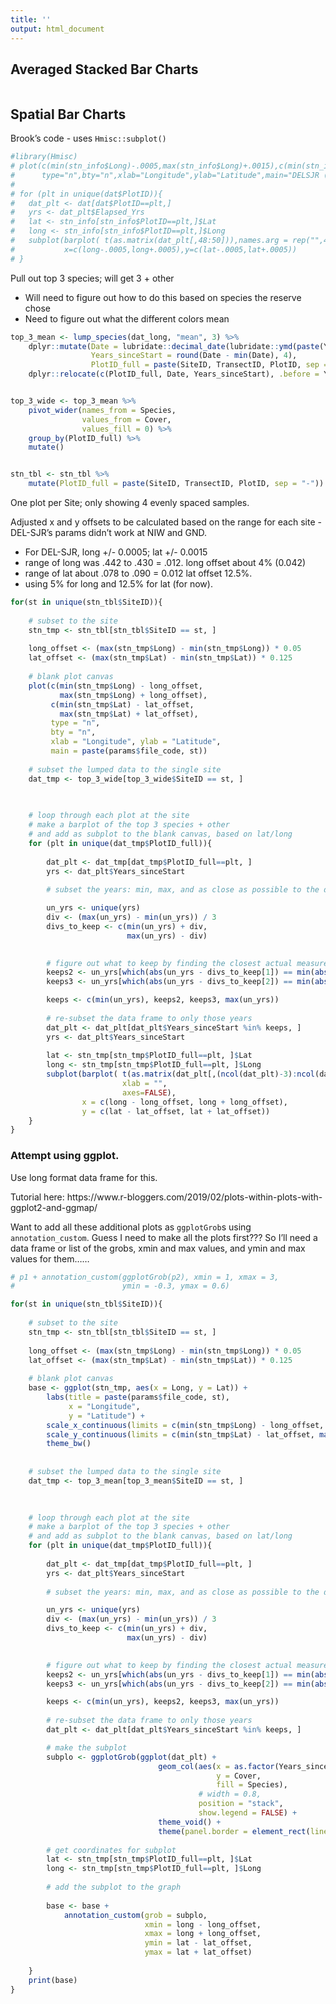 ```yaml
---
title: ''
output: html_document
---
```


## Averaged Stacked Bar Charts  

```r

```


## Spatial Bar Charts  

Brook's code - uses `Hmisc::subplot()`   

```r
#library(Hmisc)
# plot(c(min(stn_info$Long)-.0005,max(stn_info$Long)+.0015),c(min(stn_info$Lat)-.0005,max(stn_info$Lat)+.001),
#      type="n",bty="n",xlab="Longitude",ylab="Latitude",main="DELSJR (DARK = Spartina, MED = Bare, LIGHT = Other)")
# 
# for (plt in unique(dat$PlotID)){
#   dat_plt <- dat[dat$PlotID==plt,]
#   yrs <- dat_plt$Elapsed_Yrs
#   lat <- stn_info[stn_info$PlotID==plt,]$Lat
#   long <- stn_info[stn_info$PlotID==plt,]$Long
#   subplot(barplot( t(as.matrix(dat_plt[,48:50])),names.arg = rep("",4),xlab = "",axes=FALSE),
#           x=c(long-.0005,long+.0005),y=c(lat-.0005,lat+.0005))
# }

```

Pull out top 3 species; will get 3 + other  

-  Will need to figure out how to do this based on species the reserve chose  
-  Need to figure out what the different colors mean  

```r
top_3_mean <- lump_species(dat_long, "mean", 3) %>% 
    dplyr::mutate(Date = lubridate::decimal_date(lubridate::ymd(paste(Year, Month, Day, sep = "-"))),
                  Years_sinceStart = round(Date - min(Date), 4),
                  PlotID_full = paste(SiteID, TransectID, PlotID, sep = "-")) %>% 
    dplyr::relocate(c(PlotID_full, Date, Years_sinceStart), .before = Year)


top_3_wide <- top_3_mean %>% 
    pivot_wider(names_from = Species,
                values_from = Cover,
                values_fill = 0) %>% 
    group_by(PlotID_full) %>% 
    mutate()


stn_tbl <- stn_tbl %>% 
    mutate(PlotID_full = paste(SiteID, TransectID, PlotID, sep = "-"))
```

One plot per Site; only showing 4 evenly spaced samples.  


Adjusted x and y offsets to be calculated based on the range for each site - DEL-SJR's params didn't work at NIW and GND.  

-  For DEL-SJR, long +/- 0.0005; lat +/- 0.0015  
-  range of long was .442 to .430 = .012. long offset about 4% (0.042)  
-  range of lat about .078 to .090 = 0.012  lat offset 12.5%.  
-  using 5% for long and 12.5% for lat (for now).  

```r
for(st in unique(stn_tbl$SiteID)){
    
    # subset to the site
    stn_tmp <- stn_tbl[stn_tbl$SiteID == st, ]
    
    long_offset <- (max(stn_tmp$Long) - min(stn_tmp$Long)) * 0.05
    lat_offset <- (max(stn_tmp$Lat) - min(stn_tmp$Lat)) * 0.125
    
    # blank plot canvas
    plot(c(min(stn_tmp$Long) - long_offset,
           max(stn_tmp$Long) + long_offset),
         c(min(stn_tmp$Lat) - lat_offset,
           max(stn_tmp$Lat) + lat_offset),
         type = "n",
         bty = "n",
         xlab = "Longitude", ylab = "Latitude",
         main = paste(params$file_code, st))
    
    # subset the lumped data to the single site
    dat_tmp <- top_3_wide[top_3_wide$SiteID == st, ]
    
 

    # loop through each plot at the site
    # make a barplot of the top 3 species + other
    # and add as subplot to the blank canvas, based on lat/long
    for (plt in unique(dat_tmp$PlotID_full)){
        
        dat_plt <- dat_tmp[dat_tmp$PlotID_full==plt, ]
        yrs <- dat_plt$Years_sinceStart
            
        # subset the years: min, max, and as close as possible to the difference/3  

        un_yrs <- unique(yrs)
        div <- (max(un_yrs) - min(un_yrs)) / 3
        divs_to_keep <- c(min(un_yrs) + div,
                          max(un_yrs) - div)
        

        # figure out what to keep by finding the closest actual measurement to each, using absolute values
        keeps2 <- un_yrs[which(abs(un_yrs - divs_to_keep[1]) == min(abs(un_yrs - divs_to_keep[1])))]
        keeps3 <- un_yrs[which(abs(un_yrs - divs_to_keep[2]) == min(abs(un_yrs - divs_to_keep[2])))]

        keeps <- c(min(un_yrs), keeps2, keeps3, max(un_yrs))
        
        # re-subset the data frame to only those years
        dat_plt <- dat_plt[dat_plt$Years_sinceStart %in% keeps, ]
        yrs <- dat_plt$Years_sinceStart
        
        lat <- stn_tmp[stn_tmp$PlotID_full==plt, ]$Lat
        long <- stn_tmp[stn_tmp$PlotID_full==plt, ]$Long
        subplot(barplot( t(as.matrix(dat_plt[,(ncol(dat_plt)-3):ncol(dat_plt)])),  # last 4 columns are the top 3 species + Other
                         xlab = "",
                         axes=FALSE),
                x = c(long - long_offset, long + long_offset),
                y = c(lat - lat_offset, lat + lat_offset))  
    }
}
```


### Attempt using ggplot.  

Use long format data frame for this.  

Tutorial here: https://www.r-bloggers.com/2019/02/plots-within-plots-with-ggplot2-and-ggmap/  

Want to add all these additional plots as `ggplotGrob`s using `annotation_custom`. Guess I need to make all the plots first??? So I'll need a data frame or list of the grobs, xmin and max values, and ymin and max values for them......

```r
# p1 + annotation_custom(ggplotGrob(p2), xmin = 1, xmax = 3, 
#                        ymin = -0.3, ymax = 0.6)
```




```r
for(st in unique(stn_tbl$SiteID)){
    
    # subset to the site
    stn_tmp <- stn_tbl[stn_tbl$SiteID == st, ]
    
    long_offset <- (max(stn_tmp$Long) - min(stn_tmp$Long)) * 0.05
    lat_offset <- (max(stn_tmp$Lat) - min(stn_tmp$Lat)) * 0.125
    
    # blank plot canvas
    base <- ggplot(stn_tmp, aes(x = Long, y = Lat)) +
        labs(title = paste(params$file_code, st),
             x = "Longitude",
             y = "Latitude") +
        scale_x_continuous(limits = c(min(stn_tmp$Long) - long_offset, max(stn_tmp$Long) + long_offset)) +
        scale_y_continuous(limits = c(min(stn_tmp$Lat) - lat_offset, max(stn_tmp$Lat) + lat_offset)) +
        theme_bw()
    
    
    # subset the lumped data to the single site
    dat_tmp <- top_3_mean[top_3_mean$SiteID == st, ]
    
 

    # loop through each plot at the site
    # make a barplot of the top 3 species + other
    # and add as subplot to the blank canvas, based on lat/long
    for (plt in unique(dat_tmp$PlotID_full)){
        
        dat_plt <- dat_tmp[dat_tmp$PlotID_full==plt, ]
        yrs <- dat_plt$Years_sinceStart
            
        # subset the years: min, max, and as close as possible to the difference/3  

        un_yrs <- unique(yrs)
        div <- (max(un_yrs) - min(un_yrs)) / 3
        divs_to_keep <- c(min(un_yrs) + div,
                          max(un_yrs) - div)
        

        # figure out what to keep by finding the closest actual measurement to each, using absolute values
        keeps2 <- un_yrs[which(abs(un_yrs - divs_to_keep[1]) == min(abs(un_yrs - divs_to_keep[1])))]
        keeps3 <- un_yrs[which(abs(un_yrs - divs_to_keep[2]) == min(abs(un_yrs - divs_to_keep[2])))]

        keeps <- c(min(un_yrs), keeps2, keeps3, max(un_yrs))
        
        # re-subset the data frame to only those years
        dat_plt <- dat_plt[dat_plt$Years_sinceStart %in% keeps, ]

        # make the subplot
        subplo <- ggplotGrob(ggplot(dat_plt) +
                                 geom_col(aes(x = as.factor(Years_sinceStart),
                                              y = Cover,
                                              fill = Species),
                                          # width = 0.8,
                                          position = "stack",
                                          show.legend = FALSE) +
                                 theme_void() + 
                                 theme(panel.border = element_rect(linetype = "dashed", fill = NA)))
        
        # get coordinates for subplot
        lat <- stn_tmp[stn_tmp$PlotID_full==plt, ]$Lat
        long <- stn_tmp[stn_tmp$PlotID_full==plt, ]$Long
        
        # add the subplot to the graph
        
        base <- base + 
            annotation_custom(grob = subplo,
                              xmin = long - long_offset,
                              xmax = long + long_offset,
                              ymin = lat - lat_offset,
                              ymax = lat + lat_offset)
         
    }
    print(base)
}
```